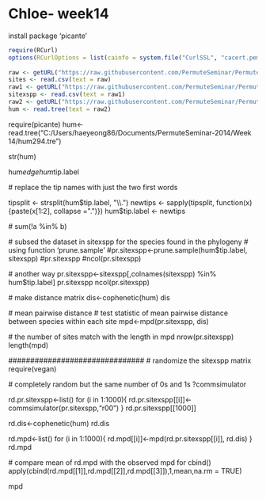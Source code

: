 Chloe- week14
========================================================
install package 'picante'

```r
require(RCurl)
options(RCurlOptions = list(cainfo = system.file("CurlSSL", "cacert.pem", package = "RCurl")))
      
raw <- getURL("https://raw.githubusercontent.com/PermuteSeminar/PermuteSeminar-2014/master/Week%2014/Sites.csv")
sites <- read.csv(text = raw)
raw1 <- getURL("https://raw.githubusercontent.com/PermuteSeminar/PermuteSeminar-2014/master/Week%2014/SiteXspp.csv")
sitexspp <- read.csv(text = raw1)
raw2 <- getURL("https://raw.githubusercontent.com/PermuteSeminar/PermuteSeminar-2014/master/Week%2014/hum294.tre")
hum <- read.tree(text = raw2)

```

require(picante)
hum<-read.tree("C:/Users/haeyeong86/Documents/PermuteSeminar-2014/Week 14/hum294.tre")

str(hum)

hum$edge
hum$tip.label

 # replace the tip names with just the two first words

tipsplit <- strsplit(hum$tip.label, "\\.")
newtips <- sapply(tipsplit, function(x){paste(x[1:2], collapse =".")})
hum$tip.label <- newtips

  # sum(!a %in% b)

  # subsed the dataset in sitexspp for the species found in the phylogeny
  # using function 'prune.sample'
#pr.sitexspp<-prune.sample(hum$tip.label, sitexspp)
#pr.sitexspp
#ncol(pr.sitexspp)

  # another way
pr.sitexspp<-sitexspp[,colnames(sitexspp) %in% hum$tip.label]
pr.sitexspp
ncol(pr.sitexspp)

  # make distance matrix
dis<-cophenetic(hum)
dis

  # mean pairwise distance
  # test statistic of mean pairwise distance between species within each site
mpd<-mpd(pr.sitexspp, dis)

  # the number of sites match with the length in mpd
nrow(pr.sitexspp)
length(mpd)

  ###############################
  # randomize the sitexspp matrix
require(vegan)

  # completely random but the same number of 0s and 1s
?commsimulator

rd.pr.sitexspp<-list()
for (i in 1:1000){
  rd.pr.sitexspp[[i]]<-commsimulator(pr.sitexspp,"r00")
}
rd.pr.sitexspp[[1000]]


rd.dis<-cophenetic(hum)
rd.dis

rd.mpd<-list()
for (i in 1:1000){
  rd.mpd[[i]]<-mpd(rd.pr.sitexspp[[i]], rd.dis)
}
rd.mpd

  # compare mean of rd.mpd with the observed mpd
for
cbind()
apply(cbind(rd.mpd[[1]],rd.mpd[[2]],rd.mpd[[3]]),1,mean,na.rm = TRUE)

mpd
